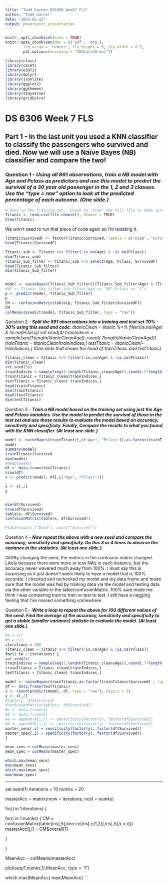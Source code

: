 ```yaml
---
title: "Todd_Garner_DS6306_Week7_FLS"
author: "Todd Garner"
date: "2023-02-12"
output: powerpoint_presentation
---
```


```r
knitr::opts_chunk$set(echo = TRUE)
knitr::opts_chunk$set(dev = c('pdf', 'png'), 
        fig.align = 'center', fig.height = 5, fig.width = 8.5, 
        pdf.options(encoding = "ISOLatin9.enc")) 

library(class)
library(caret)
library(e1071)
library(dplyr)
library(jsonlite)
library(ggplot2)
library(ggthemes)
library(tidyverse)
library(gridExtra)
```

# DS 6306 Week 7 FLS

## Part 1 - In the last unit you used a KNN classifier to classify the passengers who survived and died.  Now we will use a Naïve Bayes (NB) classifier and compare the two! 

### Question 1 - ***Using all 891 observations, train a NB model with Age and Pclass as predictors and use this model to predict the survival of a 30 year old passenger in the 1, 2 and 3 classes.  Use the “type = raw” option to look at the predicted percentage of each outcome. (One slide.)***

```r
# Read in the training set.  Check to "View" the full file to make sure it's what we want.
Titanic <- read.csv(file.choose(), header = TRUE)
View(Titanic)
```
We won't need to run that piece of code again so I'm isolating it. 

```r
Titanic$SurvivedF <- factor(Titanic$Survived, labels = c("Died", "Survived"))
head(Titanic$SurvivedF)

Titanic_sub <- Titanic %>% filter(!is.na(Age) & !is.na(Pclass))
dim(Titanic_sub)
Titanic_Sub_filter <- Titanic_sub %>% select(Age, Pclass, SurvivedF)
head(Titanic_Sub_filter)
dim(Titanic_Sub_filter)


model <- naiveBayes(Titanic_Sub_filter[((Titanic_Sub_filter$Age) & (Titanic_Sub_filter$Pclass)), c("Age", "Pclass")], Titanic_Sub_filter$SurvivedF, laplace = 1) 
#df <- Titanic_Sub_filter %>% filter(Age == "30",Pclass == "1")
p <- predict(model, Titanic_Sub_filter)
p
CM <- confusionMatrix(table(p, Titanic_Sub_filter$SurvivedF))
CM
colMeans(predict(model, Titanic_Sub_filter, type = "raw"))
```
Question 2 - ***Split the 891 observations into a training and test set 70% - 30% using this seed and code:***
      *titanicClean = titanic %>% filter(!is.na(Age) & !is.na(Pclass))*
      *set.seed(4)*
      *trainIndices = sample(seq(1:length(titanicClean$Age)),round(.7length(titanicClean$Age)))*
      *trainTitanic = titanicClean[trainIndices,]*
      *testTitanic = titanicClean[-trainIndices,]*
      *(One slide that shows the head of trainTitanic and testTitanic)*
      

```r
Titanic_clean = Titanic %>% filter(!is.na(Age) & !is.na(Pclass))
dim(Titanic_clean)
set.seed(58)
trainIndices = sample(seq(1:length(Titanic_clean$Age)),round(.7*length(Titanic_clean$Age)))
trainTitanic = Titanic_clean[trainIndices,]
testTitanic = Titanic_clean[-trainIndices,]
head(trainTitanic)
dim(trainTitanic)
head(testTitanic)
dim(testTitanic)
```
Question 3 - ***Train a NB model based on the training set using just the Age and Pclass variables. Use the model to predict the survival of those in the test set and use those results to evaluate the model based on accuracy, sensitivity and specificity. Finally, Compare the results to what you found with the KNN classifier. (At least one slide.)***

```r
model <- naiveBayes(trainTitanic[,c("Age", "Pclass")],as.factor(trainTitanic$Survived) , laplace = 1) 
model
summary(model)
trainTitanic$Survived
dim(model)
#head(model)
df <- data.frame(testTitanic)
nrow(df)
x <- predict(model, df[,c("Age", "Pclass")])

y <- x[,2]
y


dim(df$Survived)
nrow(df$Survived)
table(x, df$Survived)
confusionMatrix(table(x, df$Survived))

#table(count_("Died"), count("Survived"))
```

Question 4 - ***Now repeat the above with a new seed and compare the accuracy, sensitivity and specificity.  Do this 3 or 4 times to observe the variance in the statistics. (At least one slide.)***

###By changing the seed, the metrics in the confusion matrix changed.  Likely because there were more or less NA's in each instance, but the accuracy never wavered much away from 100%.  I must say this is surprising as it just doesn't seem likely to have a model that is 100% accurate.  I checked and rechecked my model and my data.frame and made sure that the model was fed by training data via the model and testing data via the other variable in the table/confusionMatrix.  100% sure made me think I was comparing train to train or test to test.  I still have a nagging feeling that I've missed something somewhere.  

Question 5 - ***Write a loop to repeat the above for 100 different values of the seed.  Find the average of the accuracy, sensitivity and specificity to get a stable (smaller variance) statistic to evaluate the model.  (At least one slide.)***

```r
#a = c()
#b = c()
iterations = 100
Titanic_clean = Titanic %>% filter(!is.na(Age) & !is.na(Pclass))
for(i in 1:iterations) {
set.seed(i)
trainIndices = sample(seq(1:length(Titanic_clean$Age)),round(.7*length(Titanic_clean$Age)))
trainTitanic = Titanic_clean[trainIndices,]
testTitanic = Titanic_clean[-trainIndices,]

model <- naiveBayes(trainTitanic,as.factor(trainTitanic$Survived) , laplace = 1) 
df <- data.frame(testTitanic)
x <- round(predict(model, df, type = "raw"), digits = 1)
y <- x[,2]
#table(y, df$Survived)
#confusionMatrix(table(y, df$Survived))
#a <- data.frame(a)
#b <- data.frame(b)
#a <- append(a[i,]) <- sensitivity(factor(y), factor(df$Survived))
#b <- append(b[i,]) <- specificity(factor(y), factor(df$Survived))
master_sens[,i] = sensitivity(factor(y), factor(df$Survived))
master_spec[,i] = specificity(factor(y), factor(df$Survived))
}

mean_sens = colMeans(master_sens)
mean_spec = colMeans(master_spec)

which.max(mean_sens)
max(mean_sens)
which.max(mean_spec)
max(mean_spec)
```
--------------------------------
set.seed(1)
iterations = 10
numks = 20

masterAcc = matrix(nrow = iterations, ncol = numks)

for(j in 1:iterations)
{
  
  for(i in 1:numks)
  {
    CM = confusionMatrix(table(iris[,5],knn.cv(iris[,c(1,2)],iris[,5],k = i)))
    masterAcc[j,i] = CM$overall[1]
    
  }
  
}

MeanAcc = colMeans(masterAcc)

plot(seq(1,numks,1),MeanAcc, type = "l")

which.max(MeanAcc)
max(MeanAcc)
```








